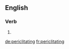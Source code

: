 ==English==

===Verb===
{{head|en}}

# {{present participle of|periclitate|lang=en}}

[[de:periclitating]]
[[fr:periclitating]]